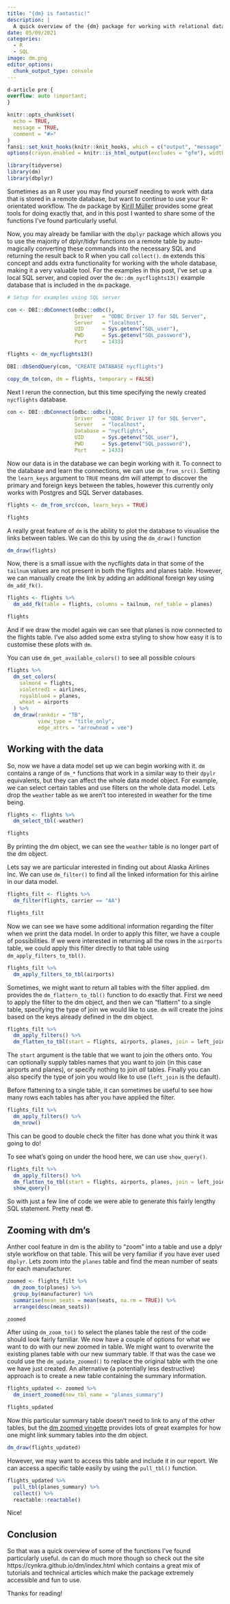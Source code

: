 ```yaml
---
title: "{dm} is fantastic!"
description: |
  A quick overview of the {dm} package for working with relational data      models in R.
date: 05/09/2021
categories:
  - R
  - SQL
image: dm.png
editor_options: 
  chunk_output_type: console
---
```


```css
d-article pre {
overflow: auto !important;
}
```

```r
knitr::opts_chunk$set(
  echo = TRUE,
  message = TRUE,
  comment = "#>"
)
fansi::set_knit_hooks(knitr::knit_hooks, which = c("output", "message"))
options(crayon.enabled = knitr::is_html_output(excludes = "gfm"), width = 75, cli.width = 75)

library(tidyverse)
library(dm)
library(dbplyr)
```

Sometimes as an R user you may find yourself needing to work with data that is stored in a remote database, but want to continue to use your R-orientated workflow. The `dm` package by [Kirill Müller](https://www.cynkra.com/about.html) provides some great tools for doing exactly that, and in this post I wanted to share some of the functions I've found particularly useful. 

Now, you may already be familiar with the `dbplyr` package which allows you to use the majority of dplyr/tidyr functions on a remote table by auto-magically converting these commands into the necessary SQL and returning the result back to R when you call `collect()`. `dm` extends this concept and adds extra functionality for working with the whole database, making it a very valuable tool. For the examples in this post, I've set up a local SQL server, and copied over the `dm::dm_nycflights13()` example database that is included in the `dm` package.

```r
# Setup for examples using SQL server

con <- DBI::dbConnect(odbc::odbc(),
                      Driver   = "ODBC Driver 17 for SQL Server",
                      Server   = "localhost",
                      UID      = Sys.getenv("SQL_user"),
                      PWD      = Sys.getenv("SQL_password"),
                      Port     = 1433)

flights <- dm_nycflights13()

DBI::dbSendQuery(con, "CREATE DATABASE nycflights")

copy_dm_to(con, dm = flights, temporary = FALSE)
```

Next I rerun the connection, but this time specifying the newly created `nycflights` database.

```r
con <- DBI::dbConnect(odbc::odbc(),
                      Driver   = "ODBC Driver 17 for SQL Server",
                      Server   = "localhost",
                      Database = "nycflights",
                      UID      = Sys.getenv("SQL_user"),
                      PWD      = Sys.getenv("SQL_password"),
                      Port     = 1433)

```

Now our data is in the database we can begin working with it. To connect to the database and learn the connections, we can use `dm_from_src()`. Setting the `learn_keys` argument to `TRUE` means dm will attempt to discover the primary and foreign keys between the tables, however this currently only works with Postgres and SQL Server databases.

```r
flights <- dm_from_src(con, learn_keys = TRUE)

flights
```

A really great feature of `dm` is the ability to plot the database to visualise the links between tables. We can do this by using the `dm_draw()` function

```r
dm_draw(flights)
```

Now, there is a small issue with the nycflights data in that some of the `tailnum` values are not present in both the flights and planes table. However, we can manually create the link by adding an additional foreign key using `dm_add_fk()`.

```r
flights <- flights %>% 
  dm_add_fk(table = flights, columns = tailnum, ref_table = planes)

flights
```

And if we draw the model again we can see that planes is now connected to the flights table. I've also added some extra styling to show how easy it is to customise these plots with `dm`. 

::: {.column-margin}
You can use `dm_get_available_colors()` to see all possible colours
:::

```r
flights %>% 
  dm_set_colors(
    salmon4 = flights,
    violetred1 = airlines,
    royalblue4 = planes,
    wheat = airports
  ) %>% 
  dm_draw(rankdir = "TB",
          view_type = "title_only",
          edge_attrs = "arrowhead = vee")

```

## Working with the data

So, now we have a data model set up we can begin working with it. `dm` contains a range of `dm_*` functions that work in a similar way to their `dpylr` equivalents, but they can affect the whole data model object. For example, we can select certain tables and use filters on the whole data model. Lets drop the `weather` table as we aren't too interested in weather for the time being.

```r
flights <- flights %>% 
  dm_select_tbl(-weather)

flights

```

By printing the dm object, we can see the `weather` table is no longer part of the dm object.

Lets say we are particular interested in finding out about Alaska Airlines Inc. We can use `dm_filter()` to find all the linked information for this airline in our data model.

```r
flights_filt <- flights %>% 
  dm_filter(flights, carrier == "AA") 

flights_filt
```

Now we can see we have some additional information regarding the filter when we print the data model. In order to apply this filter, we have a couple of possibilities. If we were interested in returning all the rows in the `airports` table, we could apply this filter directly to that table using `dm_apply_filters_to_tbl()`.

```r
flights_filt %>% 
  dm_apply_filters_to_tbl(airports)
```

Sometimes, we might want to return all tables with the filter applied. dm provides the `dm_flattern_to_tbl()` function to do exactly that. First we need to apply the filter to the dm object, and then we can "flattern" to a single table, specifying the type of join we would like to use. `dm` will create the joins based on the keys already defined in the dm object.

```r
flights_filt %>% 
  dm_apply_filters() %>% 
  dm_flatten_to_tbl(start = flights, airports, planes, join = left_join)
```

The `start` argument is the table that we want to join the others onto. You can optionally supply tables names that you want to join (in this case airports and planes), or specify nothing to join _all_ tables. Finally you can also specify the type of join you would like to use (`left_join` is the default).

Before flattening to a single table, it can sometimes be useful to see how many rows each tables has after you have applied the filter.

```r
flights_filt %>% 
  dm_apply_filters() %>% 
  dm_nrow()
```

This can be good to double check the filter has done what you think it was going to do!

To see what's going on under the hood here, we can use `show_query()`.

```r
flights_filt %>% 
  dm_apply_filters() %>% 
  dm_flatten_to_tbl(start = flights, airports, planes, join = left_join) %>% 
  show_query()
```

So with just a few line of code we were able to generate this fairly lengthy SQL statement. Pretty neat 😎.

## Zooming with dm's

Anther cool feature in  dm is the ability to "zoom" into a table and use a dplyr style workflow on that table. This will be very familiar if you have ever used `dbplyr`. Lets zoom into the `planes` table and find the mean number of seats for each manufacturer.

```r
zoomed <- flights_filt %>% 
  dm_zoom_to(planes) %>% 
  group_by(manufacturer) %>% 
  summarise(mean_seats = mean(seats, na.rm = TRUE)) %>% 
  arrange(desc(mean_seats))

zoomed
```

After using `dm_zoom_to()` to select the planes table the rest of the code should look fairly familiar. We now have a couple of options for what we want to do with our new zoomed in table. We might want to overwrite the existing planes table with our new summary table. If that was the case we could use the `dm_update_zoomed()` to replace the original table with the one we have just created. An alternative (a potentially less destructive) approach is to create a new table containing the summary information.

```r
flights_updated <- zoomed %>% 
  dm_insert_zoomed(new_tbl_name = "planes_summary")

flights_updated
```

Now this particular summary table doesn't need to link to any of the other tables, but the [dm zoomed vingette](https://cynkra.github.io/dm/articles/tech-dm-zoom.html) provides lots of great examples for how one might link summary tables into the dm object.

```r
dm_draw(flights_updated)
```

However, we may want to access this table and include it in our report. We can access a specific table easily by using the `pull_tbl()` function.

```r
flights_updated %>% 
  pull_tbl(planes_summary) %>% 
  collect() %>% 
  reactable::reactable()
```

Nice!

## Conclusion

So that was a quick overview of some of the functions I've found particularly useful. `dm` can do much more though so check out the site https://cynkra.github.io/dm/index.html which contains a great mix of tutorials and technical articles which make the package extremely accessible and fun to use. 

Thanks for reading!

